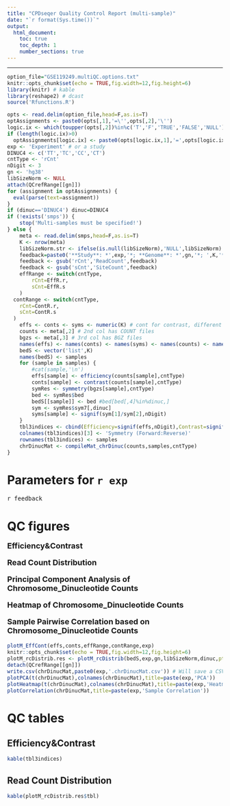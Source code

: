 ```yaml
---
title: "CPDseqer Quality Control Report (multi-sample)"
date: "`r format(Sys.time())`"
output:
  html_document:
    toc: true
    toc_depth: 1
    number_sections: true
---
```

<style type="text/css">
.main-container {
  max-width: 90%;
  margin-left: auto;
  margin-right: auto;
}
</style>
---

```r
option_file="GSE119249.multiQC.options.txt"
knitr::opts_chunk$set(echo = TRUE,fig.width=12,fig.height=6)
library(knitr) # kable
library(reshape2) # dcast
source('Rfunctions.R')
```
```r
opts <- read.delim(option_file,head=F,as.is=T)
optAssignments <- paste0(opts[,1],'=\'',opts[,2],'\'')
logic.ix <- which(toupper(opts[,2])%in%c('T','F','TRUE','FALSE','NULL')) # treating assignment values T, F, NULL specially
if (length(logic.ix)>0)
  optAssignments[logic.ix] <- paste0(opts[logic.ix,1],'=',opts[logic.ix,2])
exp <- 'Experiment' # or a study
DINUC4 <- c('TT','TC','CC','CT')
cntType <- 'rCnt'
nDigit <- 3
gn <- 'hg38'
libSizeNorm <- NULL
attach(QCrefRange[[gn]])
for (assignment in optAssignments) {
  eval(parse(text=assignment))
}
if (dinuc=='DINUC4') dinuc=DINUC4
if (!exists('smps')) {
	stop('Multi-samples must be specified!')
} else {
	meta <- read.delim(smps,head=F,as.is=T)
	K <- nrow(meta)
	libSizeNorm.str <- ifelse(is.null(libSizeNorm),'NULL',libSizeNorm)
	feedback=paste0('**Study**: *',exp,'*; **Genome**: *',gn,'*; ',K,'* *samples;* **CPM_TMMnormalized**: *',libSizeNorm.str,';* **cntType**: *',cntType,'*; **DINUC**: *',paste0(dinuc,collapse=','),'*')
	feedback <- gsub('rCnt','ReadCount',feedback)
	feedback <- gsub('sCnt','SiteCount',feedback)
	effRange <- switch(cntType,
		rCnt=EffR.r,
		sCnt=EffR.s
	)
  contRange <- switch(cntType,
    rCnt=ContR.r,
    sCnt=ContR.s
  )
	effs <- conts <- syms <- numeric(K) # cont for contrast, different from count (file)
	counts <- meta[,2] # 2nd col has COUNT files
	bgzs <- meta[,3] # 3rd col has BGZ files
	names(effs) <- names(conts) <- names(syms) <- names(counts) <- names(bgzs) <- samples <- meta[,1]
	bedS <- vector('list',K)
	names(bedS) <- samples
	for (sample in samples) {
		#cat(sample,'\n')
		effs[sample] <- efficiency(counts[sample],cntType)
		conts[sample] <- contrast(counts[sample],cntType)
		symRes <- symmetry(bgzs[sample],cntType)
		bed <- symRes$bed
		bedS[[sample]] <- bed #bed[bed[,4]%in%dinuc,]
		sym <- symRes$sym7[,dinuc]
		syms[sample] <- signif(sym[1]/sym[2],nDigit)
	}
	tbl3indices <- cbind(Efficiency=signif(effs,nDigit),Contrast=signif(conts,nDigit),Symmetry=paste(syms,1,sep=':'))
	colnames(tbl3indices)[3] <- 'Symmetry (Forward:Reverse)'
	rownames(tbl3indices) <- samples
	chrDinucMat <- compileMat_chrDinuc(counts,samples,cntType)
}
```

# Parameters for `r exp`

<font size="3"> `r feedback`</font>

# QC figures
<font size="4">
__Efficiency&Contrast__

__Read Count Distribution__

__Principal Component Analysis of Chromosome_Dinucleotide Counts__

__Heatmap of Chromosome_Dinucleotide Counts__

__Sample Pairwise Correlation based on Chromosome_Dinucleotide Counts__


</font>
```r
plotM_EffCont(effs,conts,effRange,contRange,exp)
knitr::opts_chunk$set(echo = TRUE,fig.width=12,fig.height=6)
plotM_rcDistrib.res <- plotM_rcDistrib(bedS,exp,gn,libSizeNorm,dinuc,pts=c(0,5,10))
detach(QCrefRange[[gn]])
write.csv(chrDinucMat,paste0(exp,'.chrDinucMat.csv')) # Will save a CSV file for chrDinuc Matrix, identified with study name.
plotPCA(t(chrDinucMat),colnames(chrDinucMat),title=paste(exp,'PCA'))
plotHeatmap(t(chrDinucMat),colnames(chrDinucMat),title=paste(exp,'Heatmap'))
plotCorrelation(chrDinucMat,title=paste(exp,'Sample Correlation'))
```

# QC tables

## Efficiency&Contrast

```r
kable(tbl3indices)
```

## Read Count Distribution

```r
kable(plotM_rcDistrib.res$tbl)
```
